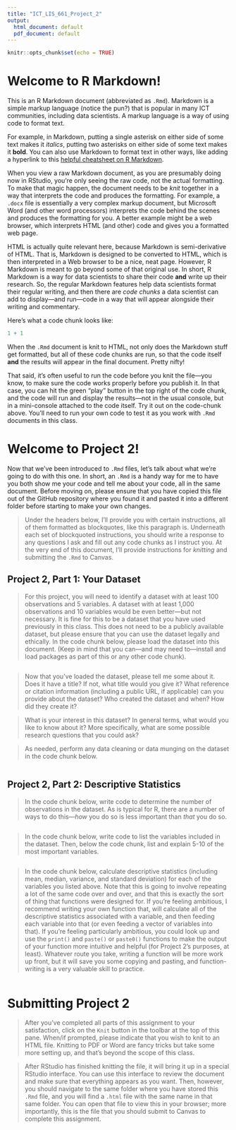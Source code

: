 ```yaml
---
title: "ICT_LIS_661_Project_2"
output:
  html_document: default
  pdf_document: default
---
```


```r
knitr::opts_chunk$set(echo = TRUE)
```

# Welcome to R Markdown!

This is an R Markdown document (abbreviated as `.Rmd`). Markdown is a simple markup language (notice the pun?) that is popular in many ICT communities, including data scientists. A markup language is a way of using code to format text. 

For example, in Markdown, putting a single asterisk on either side of some text makes it *italics*, putting two asterisks on either side of some text makes it **bold**. You can also use Markdown to format text in other ways, like adding a hyperlink to this [helpful cheatsheet on R Markdown](https://www.rstudio.com/wp-content/uploads/2015/02/rmarkdown-cheatsheet.pdf). 

When you view a raw Markdown document, as you are presumably doing now in RStudio, you're only seeing the raw code, not the actual formatting. To make that magic happen, the document needs to be *knit* together in a way that interprets the code and produces the formatting. For example, a `.docx` file is essentially a very complex markup document, but Microsoft Word (and other word processors) interprets the code behind the scenes and produces the formatting for you. A better example might be a web browser, which interprets HTML (and other) code and gives you a formatted web page. 

HTML is actually quite relevant here, because Markdown is semi-derivative of HTML. That is, Markdown is designed to be converted to HTML, which is then interpreted in a Web browser to be a nice, neat page. However, R Markdown is meant to go beyond some of that original use. In short, R Markdown is a way for data scientists to share their code **and** write up their research. So, the regular Markdown features help data scientists format their regular writing, and then there are *code chunks* a data scientist can add to display—and run—code in a way that will appear alongside their writing and commentary.

Here's what a code chunk looks like:

```r
1 + 1
```

When the `.Rmd` document is knit to HTML, not only does the Markdown stuff get formatted, but all of these code chunks are run, so that the code itself **and** the results will appear in the final document. Pretty nifty!

That said, it's often useful to run the code before you knit the file—you know, to make sure the code works properly before you publish it. In that case, you can hit the green "play" button in the top right of the code chunk, and the code will run and display the results—not in the usual console, but in a mini-console attached to the code itself. Try it out on the code-chunk above. You'll need to run your own code to test it as you work with `.Rmd` documents in this class.

# Welcome to Project 2!

Now that we've been introduced to `.Rmd` files, let's talk about what we're going to do with this one. In short, an `.Rmd` is a handy way for me to have you both show me your code and tell me about your code, all in the same document. Before moving on, please ensure that you have copied this file out of the GitHub repository where you found it and pasted it into a different folder before starting to make your own changes.

> Under the headers below, I'll provide you with certain instructions, all of them formatted as blockquotes, like this paragraph is. Underneath each set of blockquoted instructions, you should write a response to any questions I ask and fill out any code chunks as I instruct you. At the very end of this document, I'll provide instructions for *knitting* and submitting the `.Rmd` to Canvas.

## Project 2, Part 1: Your Dataset

> For this project, you will need to identify a dataset with at least 100 observations and 5 variables. A dataset with at least 1,000 observations and 10 variables would be even better—but not necessary. It is fine for this to be a dataset that you have used previously in this class. This does not need to be a publicly available dataset, but please ensure that you can use the dataset legally and ethically. In the code chunk below, please load the dataset into this document. (Keep in mind that you can—and may need to—install and load packages as part of this or any other code chunk).

```r

```

> Now that you've loaded the dataset, please tell me some about it. Does it have a title? If not, what title would you give it? What reference or citation information (including a public URL, if applicable) can you provide about the dataset? Who created the dataset and when? How did they create it?



> What is your interest in this dataset? In general terms, what would you like to know about it? More specifically, what are some possible research questions that you could ask?



> As needed, perform any data cleaning or data munging on the dataset in the code chunk below.

```r

```

## Project 2, Part 2: Descriptive Statistics

> In the code chunk below, write code to determine the number of observations in the dataset. As is typical for R, there are a number of ways to do this—*how* you do so is less important than *that* you do so.

```r

```

> In the code chunk below, write code to list the variables included in the dataset. Then, below the code chunk, list and explain 5-10 of the most important variables.

```r

```









> In the code chunk below, calculate descriptive statistics (including mean, median, variance, and standard deviation) for each of the variables you listed above. Note that this is going to involve repeating a lot of the same code over and over, and that this is exactly the sort of thing that functions were designed for. If you're feeling ambitious, I recommend writing your own function that, will calculate all of the descriptive statistics associated with a variable, and then feeding each variable into that (or even feeding a vector of variables into that). If you're feeling particularly ambitious, you could look up and use the `print()` and `paste()` or `paste0()` functions to make the output of your function more intuitive and helpful (for Project 2's purposes, at least). Whatever route you take, writing a function will be more work up front, but it will save you some copying and pasting, and function-writing is a very valuable skill to practice.

```r

```

# Submitting Project 2

> After you've completed all parts of this assignment to your satisfaction, click on the `Knit` button in the toolbar at the top of this pane. When/if prompted, please indicate that you wish to knit to an HTML file. Knitting to PDF or Word are fancy tricks but take some more setting up, and that's beyond the scope of this class. 

> After RStudio has finished knitting the file, it will bring it up in a special RStudio interface. You can use this interface to review the document and make sure that everything appears as you want. Then, however, you should navigate to the same folder where you have stored this `.Rmd` file, and you will find a `.html` file with the same name in that same folder. You can open that file to view this in your browser; more importantly, this is the file that you should submit to Canvas to complete this assignment.